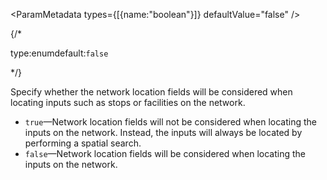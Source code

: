 
<ParamMetadata types={[{name:"boolean"}]} defaultValue="false" />

{/* <p class="space-x-2"><span class="font-sm text-color-3">type:enum</span><span class="font-bold text-[#6d29cc]">default:`false`</span></p> */}

Specify whether the network location fields will be considered when locating inputs such as stops or facilities on the network.

-   `true`—Network location fields will not be considered when locating the inputs on the network. Instead, the inputs will always be located by performing a spatial search.
-   `false`—Network location fields will be considered when locating the inputs on the network.
